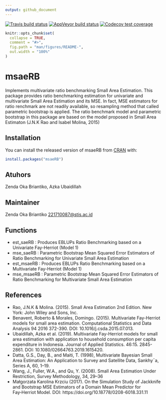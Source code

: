 ---
output: github_document
---

[![Travis build status](https://travis-ci.com/zendaokab/msaeRB.svg?branch=main)](https://travis-ci.com/zendaokab/msaeRB)
[![AppVeyor build status](https://ci.appveyor.com/api/projects/status/github/zendaokab/msaeRB?branch=main&svg=true)](https://ci.appveyor.com/project/zendaokab/msaeRB)
[![Codecov test coverage](https://codecov.io/gh/zendaokab/msaeRB/branch/main/graph/badge.svg)](https://codecov.io/gh/zendaokab/msaeRB?branch=main)

<!-- README.md is generated from README.Rmd. Please edit that file -->

```{r, include = FALSE}
knitr::opts_chunk$set(
  collapse = TRUE,
  comment = "#>",
  fig.path = "man/figures/README-",
  out.width = "100%"
)
```

# msaeRB

Implements multivariate ratio benchmarking Small Area Estimation. This package provides ratio benchmarking estimation for univariate and multivariate Small Area Estimation and its MSE. In fact, MSE estimators for ratio renchmark are not readily available, so resampling method that called parametric bootstrap is applied. The ratio benchmark model and parametric bootstrap in this package are based on the model proposed in Small Area Estimaton (J.N.K Rao and Isabel Molina, 2015)

## Installation

You can install the released version of msaeRB from [CRAN](https://CRAN.R-project.org) with:

``` r
install.packages("msaeRB")
```

## Atuhors

Zenda Oka Briantiko, Azka Ubaidillah

## Maintainer

Zenda Oka Briantiko <221710087@stis.ac.id>

## Functions

* est_saeRB : Produces EBLUPs Ratio Benchmarking based on a Univariate Fay-Herriot (Model 1)
* mse_saeRB : Parametric Bootstrap Mean Squared Error Estimators of Ratio Benchmarking for Univariate Small Area Estimation
* est_msaeRB : Produces EBLUPs Ratio Benchmarking based on a Multivariate Fay-Herriot (Model 1)
* mse_msaeRB : Parametric Bootstrap Mean Squared Error Estimators of Ratio Benchmarking for Multivariate Small Area Estimation

## References

* Rao, J.N.K & Molina. (2015). Small Area Estimation 2nd Edition. New York: John Wiley and Sons, Inc.
* Benavent, Roberto & Morales, Domingo. (2015). Multivariate Fay-Herriot models for small area estimation. Computational Statistics and Data Analysis 94 2016 372-390. DOI: 10.1016/j.csda.2015.07.013.
* Ubaidillah, Azka et al. (2019). Multivariate Fay-Herriot models for small area estimation with application to household consumption per capita expenditure in Indonesia. Journal of Applied Statistics. 46:15. 2845-2861. DOI: 10.1080/02664763.2019.1615420.
* Datta, G.S., Day, B., and Maiti, T. (1998), Multivariate Bayesian Small Area Estimation: An Application to Survey and Satellite Data, Sankhy¯a, Series A, 60, 1–19. 
* Wang, J., Fuller, W.A., and Qu, Y. (2008). Small Area Estimation Under Restriction, Survey Methodology, 34, 29–36 
* Małgorzata Karolina Krzciu (2017). On the Simulation Study of Jackknife and Bootstrap MSE Estimators of a Domain Mean Predictor for Fay‑Herriot Model. DOI: https://doi.org/10.18778/0208-6018.331.11
